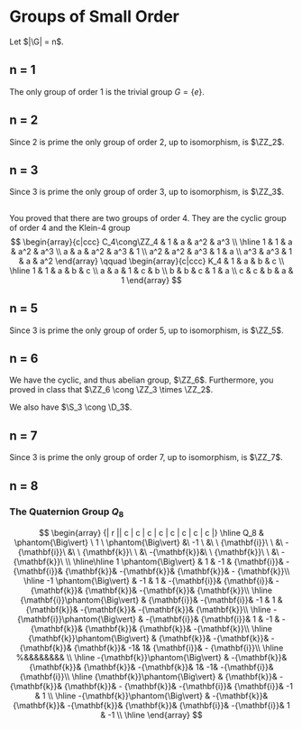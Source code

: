 # Groups of Small Order

Let $|\G| = n$.

## n = 1

The only group of order 1 is the trivial group $G = \{ e \}$.

## n = 2

Since 2 is prime the only group of order 2, up to isomorphism, is $\ZZ_2$.

## n = 3

Since 3 is prime the only group of order 3, up to isomorphism, is $\ZZ_3$.

##

You proved that there are two groups of order 4. They are the cyclic group of order 4 and the Klein-4 group
$$
\begin{array}{c|ccc}
C_4\cong\ZZ_4 & 1 & a & a^2 & a^3 \\
\hline
1 & 1 & a & a^2 & a^3 \\
a & a & a^2 & a^3 & 1 \\
a^2 & a^2 & a^3 & 1 & a  \\
a^3 & a^3 & 1 & a & a^2
\end{array} \qquad
\begin{array}{c|ccc}
K_4 & 1 & a & b & c \\
\hline
1 & 1 & a & b & c \\
a & a & 1 & c & b \\
b & b & c & 1 & a  \\
c & c & b & a & 1
\end{array}
$$

## n = 5

Since 3 is prime the only group of order 5, up to isomorphism, is $\ZZ_5$.

## n = 6

We have the cyclic, and thus abelian group, $\ZZ_6$. Furthermore, you proved in class that $\ZZ_6 \cong \ZZ_3 \times \ZZ_2$. 

We also have $\S_3 \cong \D_3$. 


## n = 7

Since 3 is prime the only group of order 7, up to isomorphism, is $\ZZ_7$.

## n = 8

\newcommand{\i}{{\mathbf{i}}}
\newcommand{\j}{{\mathbf{k}}}
\newcommand{\k}{{\mathbf{k}}}

### The Quaternion Group $Q_8$

$$
\begin{array} {| r || c | c | c | c | c | c | c | c |} \hline
Q_8 & \phantom{\Big\vert} \  1  \  \phantom{\Big\vert} 
&\  -1 \  &\ \    \i  \  \  &\   -\i \  &\ \    \j \  \  &\  -\j &\  \   \k\  \   &\   -\k\    \\ \hline\hline
 1  \phantom{\Big\vert}  
& 1 & -1 & \i & - \i & \j & -\j & \k & - \k  \\ \hline
-1 \phantom{\Big\vert} 
& -1 & 1 & -\i &  \i & -\j & \j & -\k &  \k  \\ \hline
\i  \phantom{\Big\vert}
& \i & -\i & -1 & 1 & \k & -\k & -\j & \j  \\ \hline
-\i  \phantom{\Big\vert}
& -\i & \i & 1 & -1 & -\k & \k & \j & -\j  \\ \hline
\j  \phantom{\Big\vert}
& \j & -\j & -\k & \k & -1& 1& \i & - \i  \\ \hline
%&&&&&&&& \\ \hline
-\j  \phantom{\Big\vert}
& -\j & \j & \k & -\k & 1& -1& -\i & \i  \\ \hline
\k  \phantom{\Big\vert}
& \k & -\k & \j& - \j & -\i& \i & -1 & 1 \\ \hline
-\k  \phantom{\Big\vert}
& -\k & \k & -\j& \j & \i& -\i & 1 & -1 \\ \hline
\end{array}
$$



